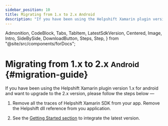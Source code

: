 ```yaml
---
sidebar_position: 10
title: Migrating from 1.x to 2.x Android
description: "If you have been using the Helpshift Xamarin plugin version 1.x for android and want to upgrade to the 2.x version, please follow the steps below &mdash;"
---
```


  Admonition,
  CodeBlock,
  Tabs,
  TabItem,
  LatestSdkVersion,
  Centered,
  Image,
  Intro,
  SideBySide,
  DownloadButton,
  Steps,
  Step,
} from "@site/src/components/forDocs";

# Migrating from 1.x to 2.x <small>Android</small> {#migration-guide}

<Intro>

If you have been using the Helpshift Xamarin plugin version 1.x for android and want to upgrade to the 2.x version, please follow the steps below &mdash;

</Intro>

1. Remove all the traces of Helpshift Xamarin SDK from your app. Remove the Helpshift dll reference from you application.

1. See the [Getting Started section](/xamarin/getting-started-android#getting-sdk) to integrate the latest version.
